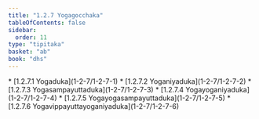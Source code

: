 ```yaml
---
title: "1.2.7 Yogagocchaka"
tableOfContents: false
sidebar:
  order: 11
type: "tipitaka"
basket: "ab"
book: "dhs"
---
```



<DynamicBreadcrumb />



<TableOfContents book="dhs" section="1.2.7">
* [1.2.7.1 Yogaduka](1-2-7/1-2-7-1)
* [1.2.7.2 Yoganiyaduka](1-2-7/1-2-7-2)
* [1.2.7.3 Yogasampayuttaduka](1-2-7/1-2-7-3)
* [1.2.7.4 Yogayoganiyaduka](1-2-7/1-2-7-4)
* [1.2.7.5 Yogayogasampayuttaduka](1-2-7/1-2-7-5)
* [1.2.7.6 Yogavippayuttayoganiyaduka](1-2-7/1-2-7-6)
</TableOfContents>
